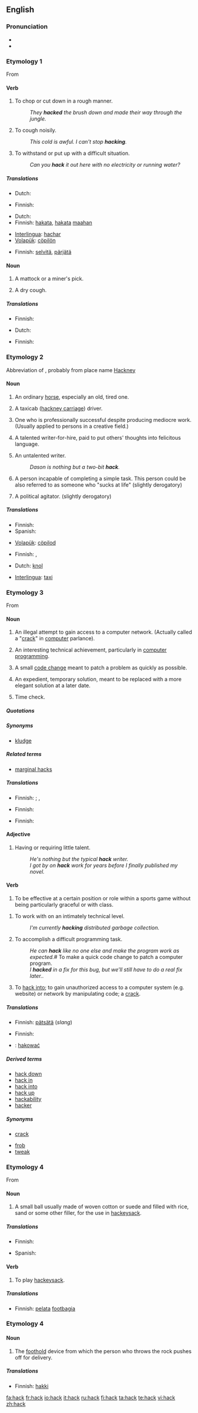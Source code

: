 {{see|häck}}
{{wikipedia|dab=hack}}
==English==

===Pronunciation===
* {{IPA|/hæk/}}
* {{rhymes|æk}}

===Etymology 1===
From {{etyl|ang|en}} {{term|tohaccian||lang=ang|hack to pieces}}

====Verb====
{{en-verb}}

# To chop or cut down in a rough manner.
#: ''They '''hacked''' the brush down and made their way through the jungle.''
# To cough noisily.
#: ''This cold is awful. I can't stop '''hacking'''.''
# To withstand or put up with a difficult situation.
#: ''Can you '''hack''' it out here with no electricity or running water?''

=====Translations=====
{{trans-top|to cough noisily}}
* Dutch: {{t-|nl|kuchen}}
{{trans-mid}}
* Finnish: {{t-|fi|köhiä}}
{{trans-bottom}}

{{trans-top|to chop or cut down in a rough manner}}
* Dutch: {{t-|nl|hakken}}
* Finnish: [[hakata#Finnish|hakata]], [[hakata#Finnish|hakata]] [[maa#Finnish|maahan]]
{{trans-mid}}
* [[Interlingua]]: [[hachar]]
* [[Volapük]]: [[cöpilön]]
{{trans-bottom}}

{{trans-top|to withstand or put up with a difficult situation}}
* Finnish: [[selvitä]], [[pärjätä]]
{{trans-mid}}
{{trans-bottom}}

====Noun====
{{en-noun}}

# {{obsolete}} A mattock or a miner's pick.  <!-- Concise Oxford Dictionary -->
# A dry cough.

=====Translations=====
{{trans-top|miner's pick}}
* Finnish: {{t-|fi|hakku}}
{{trans-mid}}
{{trans-bottom}}

{{trans-top|dry cough}}
* Dutch: {{t-|nl|kuch|m}}
{{trans-mid}}
* Finnish: {{t-|fi|köhä}}
{{trans-bottom}}

===Etymology 2===
Abbreviation of {{term|hackney||lang=en|an ordinary horse}}, probably from place name [[Hackney]]

====Noun====
{{en-noun}}

# {{obsolete}} An ordinary [[horse]], especially an old, tired one.
# {{slang}} A taxicab ([[hackney carriage]]) driver.
# {{pejorative}} One who is professionally successful despite producing mediocre work. (Usually applied to persons in a creative field.)
# {{pejorative}} A talented writer-for-hire, paid to put others' thoughts into felicitous language.
# {{pejorative}} An untalented writer.
#: ''Dason is nothing but a two-bit '''hack'''.''
# {{rfv-sense}} {{slang}} A person incapable of completing a simple task.  This person could be also referred to as someone who "sucks at life" (slightly derogatory)
# {{politics}} A political agitator.  (slightly derogatory) <!-- This expression was used a lot in student politics in the 1980s. I'm not sure if it is still used much.  publunch-->

=====Translations=====
{{trans-top|taxicab driver}}
* Finnish: {{t+|fi|taksikuski}}
* Spanish: {{t+|es|taxi}}
{{trans-mid}}
* [[Volapük]]: [[cöpilod]]
{{trans-bottom}}

{{trans-top|ordinary horse, especially an old, tired one}}
* Finnish: {{t+|fi|koni}}, {{t+|fi|kaakki}}
{{trans-mid}}
{{trans-bottom}}

{{trans-top|one who is professionally successful despite producing mediocre work}}
{{trans-mid}}
{{trans-bottom}}

{{trans-top|talented writer-for-hire}}
* Dutch: [[knol]]
{{trans-mid}}
* [[Interlingua]]: [[taxi]]
{{trans-bottom}}

{{trans-top|untalented writer}}
{{trans-mid}}
{{trans-bottom}}

{{trans-top|person incapable of completing a simple task}}
{{trans-mid}}
{{trans-bottom}}

{{trans-top|political agitator}}
{{trans-mid}}
{{trans-bottom}}

===Etymology 3===
From {{term|hacker||lang=en|programmer}}

====Noun====
{{en-noun}}

# {{context|computing|slang}} An illegal attempt to gain access to a computer network. (Actually called a "[[crack]]" in [[computer]] parlance).
# {{computing}} An interesting technical achievement, particularly in [[computer programming]].
# {{computing}} A small [[code change]] meant to patch a problem as quickly as possible.
# {{computing}} An expedient, temporary solution, meant to be replaced with a more elegant solution at a later date.
# {{slang|military}} Time check.

=====Quotations=====
{{seeCites}}

=====Synonyms=====
* {{sense|expedient, temporary solution}} [[kludge]]

=====Related terms=====
* [[marginal hacks]]

=====Translations=====
{{trans-top|interesting technical achievement}}
{{trans-mid}}
{{trans-bottom}}

{{trans-top|illegal attempt to gain access to a computer network}}
* Finnish: ; {{t|fi|hakkerointiyritys}}, {{t|fi|tietomurtoyritys}}
{{trans-mid}}
{{trans-bottom}}

{{trans-top|small code change}}
* Finnish: {{t-|fi|pätsi}}
{{trans-mid}}
{{trans-bottom}}

{{trans-top|expedient, temporary solution}}
* Finnish: {{t-|fi|pätsi}}
{{trans-mid}}
{{trans-bottom}}

{{trans-top|time check}}
{{trans-mid}}
{{trans-bottom}}

====Adjective====
{{en-adj|-}}

# {{literary}} Having or requiring little talent.
#: ''He's nothing but the typical '''hack''' writer.''
#: ''I got by on '''hack''' work for years before I finally published my novel.''

====Verb====
{{en-verb}}

# {{rfv-sense}} {{sport}} To be effective at a certain position or role within a sports game without being particularly graceful or with class.
<!--#: ''Their Defender is such a 'hack', but he gets the job done'' This doesn't illustrate verb-->
# To work with on an intimately technical level.
#: ''I'm currently '''hacking''' distributed garbage collection.''
# {{computing}} To accomplish a difficult programming task.
#: ''He can '''hack''' like no one else and make the program work as expected.''# {{computing}} To make a quick code change to patch a computer program.
#: ''I '''hacked''' in a fix for this bug, but we'll still have to do a real fix later.''.
# {{slang|computing}} To [[hack into]]; to gain unauthorized access to a computer system (e.g. website) or network by manipulating code; a [[crack]].

=====Translations=====
{{trans-top|to be effective in a sports game without being particularly graceful}}
{{trans-mid}}
{{trans-bottom}}

{{trans-top|to work with on an intimately technical level}}
{{trans-mid}}
{{trans-bottom}}

{{trans-top|to accomplish a difficult programming task}}
{{trans-mid}}
{{trans-bottom}}

{{trans-top|to make a quick code change to patch a computer program}}
* Finnish: [[pätsätä]] (''slang'')
{{trans-mid}}
{{trans-bottom}}

{{trans-top|to gain illegal access to a computer network}}
* Finnish: {{t-|fi|hakkeroida}}
{{trans-mid}}
{{trans-bottom}}

{{checktrans-top}}
* {{ttbc|Polish}}: [[hakować]]
{{trans-bottom}}

=====Derived terms=====
* [[hack down]]
* [[hack in]]
* [[hack into]]
* [[hack up]]
* [[hackability]]
* [[hacker]]

=====Synonyms=====
* {{sense|gain unauthorized access}} [[crack]]
* [[frob]]
* [[tweak]]

===Etymology 4===
From {{term|hackysack||lang=en}}

====Noun====
{{en-noun}}

# A small ball usually made of woven cotton or suede and filled with rice, sand or some other filler, for the use in [[hackeysack]].

=====Translations=====
{{trans-top|small ball for hackeysack}}
* Finnish: {{t-|fi|footbag}}
{{trans-mid}}
* Spanish: {{t-|es|jaca}}
{{trans-bottom}}

====Verb====
{{en-verb}}

# To play [[hackeysack]].

=====Translations=====
{{trans-top|to play hackeysack}}
* Finnish: [[pelata]] [[footbag|footbagia]]
{{trans-mid}}
{{trans-bottom}}

===Etymology 4===
{{etystub|connection to hackeysack?}}

====Noun====
{{en-noun}}

# {{curling}} The [[foothold]] device from which the person who throws the rock pushes off for delivery.

=====Translations=====
{{trans-top|foothold device in curling}}
* Finnish: [[hakki]]
{{trans-mid}}
{{trans-bottom}}

[[fa:hack]]
[[fr:hack]]
[[io:hack]]
[[it:hack]]
[[ru:hack]]
[[fi:hack]]
[[ta:hack]]
[[te:hack]]
[[vi:hack]]
[[zh:hack]]